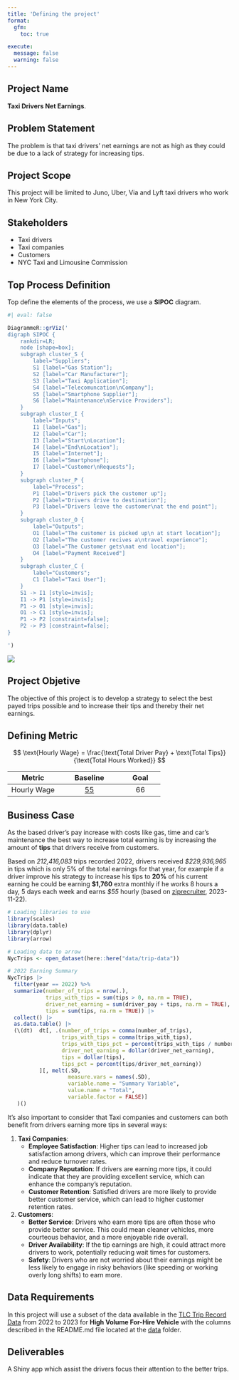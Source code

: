 ```yaml
---
title: 'Defining the project'
format: 
  gfm:
    toc: true

execute:
  message: false
  warning: false
---
```


## Project Name

**Taxi Drivers Net Earnings**.

## Problem Statement

The problem is that taxi drivers’ net earnings are not as high as they could be due to a lack of strategy for increasing tips.

## Project Scope

This project will be limited to Juno, Uber, Via and Lyft taxi drivers who work in New York City.

## Stakeholders

- Taxi drivers
- Taxi companies
- Customers
- NYC Taxi and Limousine Commission

## Top Process Definition

Top define the elements of the process, we use a **SIPOC** diagram.

```r
#| eval: false

DiagrammeR::grViz('
digraph SIPOC {
    rankdir=LR;
    node [shape=box];
    subgraph cluster_S {
        label="Suppliers";
        S1 [label="Gas Station"];
        S2 [label="Car Manufacturer"];
        S3 [label="Taxi Application"];
        S4 [label="Telecomuncation\nCompany"];
        S5 [label="Smartphone Supplier"];
        S6 [label="Maintenance\nService Providers"];
    }
    subgraph cluster_I {
        label="Inputs";
        I1 [label="Gas"];
        I2 [label="Car"];
        I3 [label="Start\nLocation"];
        I4 [label="End\nLocation"];
        I5 [label="Internet"];
        I6 [label="Smartphone"];
        I7 [label="Customer\nRequests"];
    }
    subgraph cluster_P {
        label="Process";
        P1 [label="Drivers pick the customer up"];
        P2 [label="Drivers drive to destination"];
        P3 [label="Drivers leave the customer\nat the end point"];
    }
    subgraph cluster_O {
        label="Outputs";
        O1 [label="The customer is picked up\n at start location"];
        O2 [label="The customer recives a\ntravel experience"];
        O3 [label="The Customer gets\nat end location"];
        O4 [label="Payment Received"]
    }
    subgraph cluster_C {
        label="Customers";
        C1 [label="Taxi User"];
    }
    S1 -> I1 [style=invis];
    I1 -> P1 [style=invis];
    P1 -> O1 [style=invis];
    O1 -> C1 [style=invis];
    P1 -> P2 [constraint=false];
    P2 -> P3 [constraint=false];
}

')
```

![](img/01-SIPOC.png)

## Project Objetive

The objective of this project is to develop a strategy to select the best payed trips possible and to increase their tips and thereby their net earnings.

## Defining Metric

$$
\text{Hourly Wage} = \frac{\text{Total Driver Pay} + \text{Total Tips}}{\text{Total Hours Worked}}
$$

|**Metric**|**Baseline**|**Goal**|
|:--------:|:----------:|:------:|
|Hourly Wage| [55](https://www.ziprecruiter.com/Salaries/UBER-Taxi-Driver-Salary-in-Manhattan,NY) | 66|


## Business Case

As the based driver's pay increase with costs like gas, time and car's maintenance the best way to increase total earning is by increasing the amount of **tips** that drivers receive from customers.

Based on *212,416,083* trips recorded 2022, drivers received *$229,936,965* in tips which is only 5% of the total earnings for that year, for example if a driver improve his strategy to increase his tips to **20%** of his current earning he could be earning **$1,760** extra monthly if he works 8 hours a day, 5 days each week and earns *$55* hourly (based on [ziprecruiter](https://www.ziprecruiter.com/Salaries/UBER-Taxi-Driver-Salary-in-Manhattan,NY), 2023-11-22).

```r
# Loading libraries to use
library(scales)
library(data.table)
library(dplyr)
library(arrow)

# Loading data to arrow
NycTrips <- open_dataset(here::here("data/trip-data"))

# 2022 Earning Summary
NycTrips |>
  filter(year == 2022) %>%
  summarize(number_of_trips = nrow(.),
            trips_with_tips = sum(tips > 0, na.rm = TRUE),
            driver_net_earning = sum(driver_pay + tips, na.rm = TRUE),
            tips = sum(tips, na.rm = TRUE)) |>
  collect() |>
  as.data.table() |>
  (\(dt)  dt[, .(number_of_trips = comma(number_of_trips),
                 trips_with_tips = comma(trips_with_tips),
                 trips_with_tips_pct = percent(trips_with_tips / number_of_trips),
                 driver_net_earning = dollar(driver_net_earning),
                 tips = dollar(tips),
                 tips_pct = percent(tips/driver_net_earning))
          ][, melt(.SD, 
                   measure.vars = names(.SD),
                   variable.name = "Summary Variable",
                   value.name = "Total",
                   variable.factor = FALSE)]
   )()

```

It's also important to consider that Taxi companies and customers can both benefit from drivers earning more tips in several ways:

1. **Taxi Companies**: 
    - **Employee Satisfaction**: Higher tips can lead to increased job satisfaction among drivers, which can improve their performance and reduce turnover rates.
    - **Company Reputation**: If drivers are earning more tips, it could indicate that they are providing excellent service, which can enhance the company's reputation.
    - **Customer Retention**: Satisfied drivers are more likely to provide better customer service, which can lead to higher customer retention rates.

2. **Customers**:
    - **Better Service**: Drivers who earn more tips are often those who provide better service. This could mean cleaner vehicles, more courteous behavior, and a more enjoyable ride overall.
    - **Driver Availability**: If the tip earnings are high, it could attract more drivers to work, potentially reducing wait times for customers.
    - **Safety**: Drivers who are not worried about their earnings might be less likely to engage in risky behaviors (like speeding or working overly long shifts) to earn more.


## Data Requirements

In this project will use a subset of the data available in the [TLC Trip Record Data](https://www.nyc.gov/site/tlc/about/tlc-trip-record-data.page) from 2022 to 2023 for **High Volume For-Hire Vehicle** with the columns described in the README.md file located at the [data](https://github.com/AngelFelizR/nyc-taxi-project/tree/master/data) folder.

## Deliverables

A Shiny app which assist the drivers focus their attention to the better trips.
